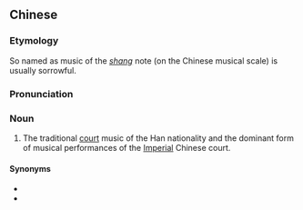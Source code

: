 ==Chinese==
{{zh-forms}}

===Etymology===
So named as music of the ''[[商|shang]]'' note (on the Chinese musical scale) is usually sorrowful.

===Pronunciation===
{{zh-pron
|m=qīngshāng
|c=cing1 soeng1
|cat=n
}}

===Noun===
{{zh-noun}}

# {{lb|zh|music}} The traditional [[court]] music of the Han nationality and the dominant form of musical performances of the [[imperial|Imperial]] Chinese court.

====Synonyms====
*{{zh-l|清商樂}}
*{{zh-l|清樂}}